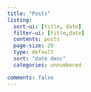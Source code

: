 ```yaml
---
title: "Posts"
listing: 
  sort-ui: [title, date]
  filter-ui: [title,date]
  contents: posts
  page-size: 20
  type: default
  sort: "date desc"
  categories: unnumbered

comments: false
---
```

